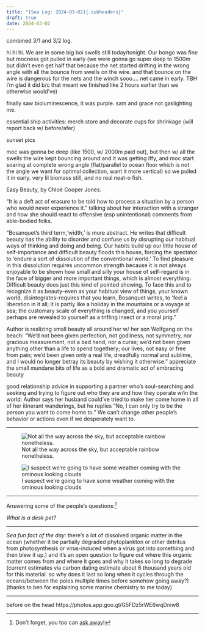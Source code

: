 ```yaml
---
title: "[Sea Log: 2024-03-02]{.subheaders}"
draft: true
date: 2024-03-02
---
```


::: {.div .bodyfont}


combined 3/1 and 3/2 log. 

hi hi hi. We are in some big boi swells still today/tonight. Our bongo was fine but mocness got pulled in early (we were gonna go super deep to 1500m but didn't even get half that because the net started drifting in the wrong angle with all the bounce from swells on the wire. and that bounce on the wire is dangerous for the nets and the winch sooo.... net came in early. TBH I'm glad it did b/c that meant we finished like 2 hours earlier than we otherwise would've)

finally saw bioluminescence, it was purple. sam and grace not gaslighting me. 

essential ship activities: merch store and decorate cups for shrinkage (will report back w/ before/afer)

sunset pics

moc was gonna be deep (like 1500, w/ 2000m paid out), but then w/ all the swells the wire kept bouncing around and it was getting iffy, and moc start soaring at complete wrong angle (flat/parallel to ocean floor which is not the angle we want for optimal collection, want it more vertical) so we pulled it in early. very lil biomass still, and no real neat-o fish. 

Easy Beauty, by Chloé Cooper Jones.

"It is a deft act of erasure to be told how to process a situation by a person who would never experience it." talking about her interaction with a stranger and how she should react to offensive (esp unintentional) comments from able-bodied folks. 

"Bosanquet's third term,'width,' is more abstract. He writes that difficult beauty has the ability to disorder and confuse us by disrupting our habitual ways of thinking and doing and being. Our habits build up our little house of self-importance and difficult beauty floods this house, forcing the spectator to 'endure a sort of dissolution of the conventional world.' To find pleasure in this dissolution requires uncommon strength because it is not always enjoyable to be shown how small and silly your house of self-regard is in the face of bigger and more important things, which is almost everything. Difficult beauty does just this kind of pointed showing. To face this and to recognize it as beauty--even as your habitual view of things, your known world, disintegrates--requires that you learn, Bosanquet writes, to 'feel a liberation in it all; it is partly like a holiday in the mountains or a voyage at sea; the customary scale of everything is changed, and you yourself perhaps are revealed to yourself as a trifling insect or a moral prig."

Author is realizing small beauty all around her w/ her son Wolfgang on the beach:
"We'd not been given perfection, not godliness, not symmetry, nor gracious measurement, not a bad hand, nor a curse; we'd not been given anything other than a life to spend togethery; our lives, not easy or free from pain; we'd been given only a real life, dreadfully normal and sublime, and I would no longer betray its beauty by wishing it otherwise."
appreciate the small mundane bits of life as a bold and dramatic act of embracing beauty

good relationship advice in supporting a partner who's soul-searching and seeking and trying to figure out who they are and how they operate w/in the world:
Author says her husband could've tried to make her come home in all of her itinerant wanderings, but he replies "No, I can only try to be the person you want to come home to." We can't change other people's behavior or actions even if we desperately want to. 

----

::: {layout-ncol=2}

![Not all the way across the sky, but acceptable rainbow nonetheless.](pics/rainbow.jpg){fig-alt="rainbow in the sky, overlooking the stern of the ship"}

![I suspect we're going to have some weather coming with the ominous looking clouds](pics/sunset10.jpg){fig-alt="moody sky at sunset with lots of dark clouds"}
:::

----

[Answering some of the people's questions:^[Don't forget, you too can [ask away](https://seabuck.netlify.app/ama)!]]{.subheaders}

*What is a desk pet?* 

----

*Sea fun fact of the day:* there's a lot of dissolved organic matter in the ocean (whether it be partially degraded phytoplankton or other detritus from photosynthesis or virus-induced when a virus got into something and then blew it up.)
and it's an open question to figure out where this organic matter comes from and where it goes and why it takes so long to degrade (current estimates via carbon dating estimate about 6 thousand years old for this material. so why does it last so long when it cycles through the oceans/between the poles multiple times before somehow going away?)
(thanks to ben for explaining some marine chemistry to me today)

----

:::


before on the head https://photos.app.goo.gl/G5FDz5rWE6wqDniw8
